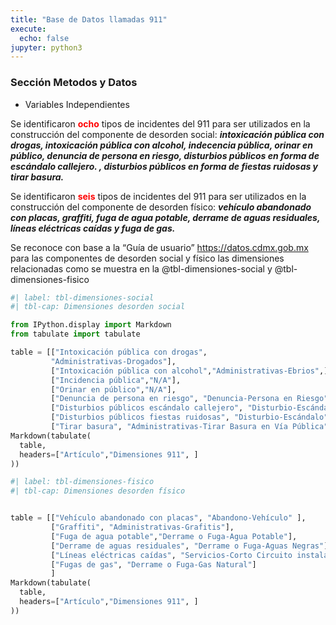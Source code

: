 ```yaml
---
title: "Base de Datos llamadas 911"
execute:
  echo: false
jupyter: python3
---
```


### Sección Metodos y Datos

- Variables Independientes

Se identificaron <font color='red'> **ocho** </font> tipos de incidentes del 911 para ser utilizados en la construcción del componente de desorden social: _**intoxicación pública con drogas, intoxicación pública con alcohol, indecencia pública, orinar en público, denuncia de persona en riesgo, disturbios públicos en forma de escándalo callejero. , disturbios públicos en forma de fiestas ruidosas y tirar basura.**_  

Se identificaron <font color='red'> **seis** </font>  tipos de incidentes del 911 para ser utilizados en la construcción del componente de desorden físico: _**vehículo abandonado con placas, graffiti, fuga de agua potable, derrame de aguas residuales, líneas eléctricas caídas y fuga de gas.**_

Se reconoce con base a la "Guía de usuario" <https://datos.cdmx.gob.mx> para las componentes de desorden social y físico las dimensiones relacionadas como se muestra en la @tbl-dimensiones-social y @tbl-dimensiones-fisico



```python
#| label: tbl-dimensiones-social
#| tbl-cap: Dimensiones desorden social

from IPython.display import Markdown
from tabulate import tabulate

table = [["Intoxicación pública con drogas",
         "Administrativas-Drogados"],
         ["Intoxicación pública con alcohol","Administrativas-Ebrios",],
         ["Incidencia pública","N/A"],
         ["Orinar en público","N/A"],
         ["Denuncia de persona en riesgo", "Denuncia-Persona en Riesgo"],
         ["Disturbios públicos escándalo callejero", "Disturbio-Escándalo"],
         ["Disturbios públicos fiestas ruidosas", "Disturbio-Escándalo"],
         ["Tirar basura", "Administrativas-Tirar Basura en Vía Pública"]]
Markdown(tabulate(
  table, 
  headers=["Artículo","Dimensiones 911", ]
))
```



```python
#| label: tbl-dimensiones-fisico
#| tbl-cap: Dimensiones desorden físico


table = [["Vehículo abandonado con placas", "Abandono-Vehículo" ],
         ["Graffiti", "Administrativas-Grafitis"],
         ["Fuga de agua potable","Derrame o Fuga-Agua Potable"],
         ["Derrame de aguas residuales", "Derrame o Fuga-Aguas Negras"],
         ["Líneas eléctricas caídas", "Servicios-Corto Circuito instalación o subestación eléctrica"],
         ["Fugas de gas", "Derrame o Fuga-Gas Natural"]
         ]
Markdown(tabulate(
  table, 
  headers=["Artículo","Dimensiones 911", ]
))
```

